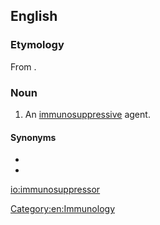 ==English==

===Etymology===
From {{prefix|immuno|suppressor|lang=en}}.

===Noun===
{{en-noun}}

# {{lb|en|pharmacology}} An [[immunosuppressive]] agent.

====Synonyms====
* {{l|en|immunosuppressive}}
* {{l|en|immunosuppressant}}

[[Category:en:Immunology]]

[[io:immunosuppressor]]